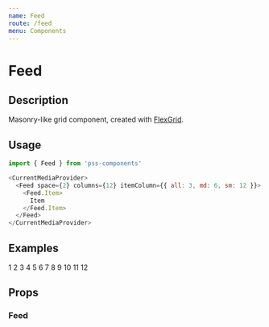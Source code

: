 ```yaml
---
name: Feed
route: /feed
menu: Components
---
```



# Feed

## Description

Masonry-like grid component, created with [FlexGrid](#/flex-grid).

## Usage

```js
import { Feed } from 'pss-components'
```

```js
<CurrentMediaProvider>
  <Feed space={2} columns={12} itemColumn={{ all: 3, md: 6, sm: 12 }}>
    <Feed.Item>
      Item
    </Feed.Item>
  </Feed>
</CurrentMediaProvider>
```

## Examples

<Playground>
  <CurrentMediaProvider>
    <Feed space={2} columns={12} itemColumn={{ all: 3, md: 6, sm: 12 }}>
      <Feed.Item>
        <Box outline='1px solid' p={1} minHeight={200}>1</Box>
      </Feed.Item>
      <Feed.Item>
        <Box outline='1px solid' p={1} minHeight={150}>2</Box>
      </Feed.Item>
      <Feed.Item>
        <Box outline='1px solid' p={1} minHeight={300}>3</Box>
      </Feed.Item>
      <Feed.Item>
        <Box outline='1px solid' p={1} minHeight={500}>4</Box>
      </Feed.Item>
      <Feed.Item>
        <Box outline='1px solid' p={1} minHeight={200}>5</Box>
      </Feed.Item>
      <Feed.Item>
        <Box outline='1px solid' p={1} minHeight={300}>6</Box>
      </Feed.Item>
      <Feed.Item>
        <Box outline='1px solid' p={1} minHeight={200}>7</Box>
      </Feed.Item>
      <Feed.Item>
        <Box outline='1px solid' p={1} minHeight={150}>8</Box>
      </Feed.Item>
      <Feed.Item>
        <Box outline='1px solid' p={1} minHeight={300}>9</Box>
      </Feed.Item>
      <Feed.Item>
        <Box outline='1px solid' p={1} minHeight={500}>10</Box>
      </Feed.Item>
      <Feed.Item>
        <Box outline='1px solid' p={1} minHeight={200}>11</Box>
      </Feed.Item>
      <Feed.Item>
        <Box outline='1px solid' p={1} minHeight={300}>12</Box>
      </Feed.Item>
    </Feed>
  </CurrentMediaProvider>
</Playground>

## Props

### Feed

<PropsTable of={Feed} />
